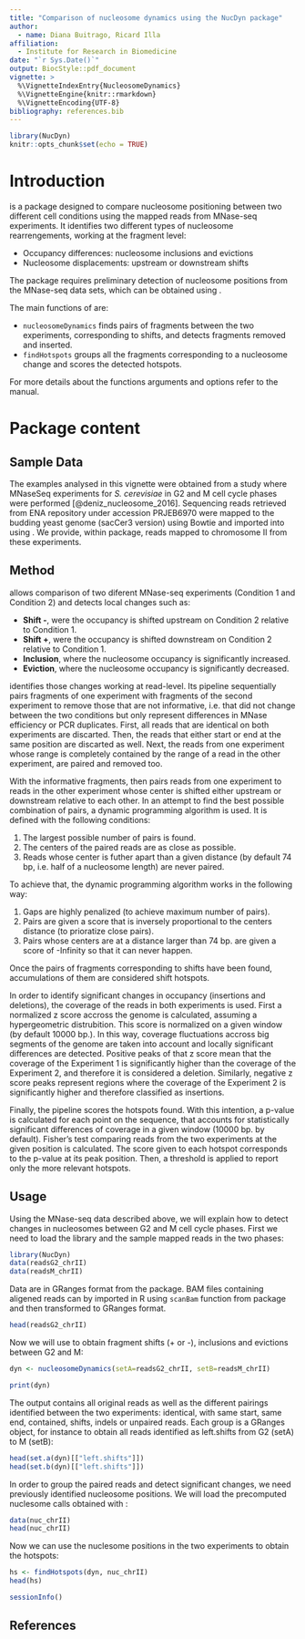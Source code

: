 ---
title: "Comparison of nucleosome dynamics using the NucDyn package"
author:
  - name: Diana Buitrago, Ricard Illa
affiliation:
  - Institute for Research in Biomedicine
date: "`r Sys.Date()`"
output: BiocStyle::pdf_document
vignette: >
  %\VignetteIndexEntry{NucleosomeDynamics}
  %\VignetteEngine{knitr::rmarkdown}
  %\VignetteEncoding{UTF-8}
bibliography: references.bib
---

```{r setup, include=FALSE}
library(NucDyn)
knitr::opts_chunk$set(echo = TRUE)
```

# Introduction

\Biocpkg{NucDyn} is a package designed to compare nucleosome positioning 
between two different cell conditions using the mapped reads from MNase-seq 
experiments. It identifies two different types of nucleosome rearrengements, 
working at the fragment level:

* Occupancy differences: nucleosome inclusions and evictions
* Nucleosome displacements: upstream or downstream shifts

The package requires preliminary detection of nucleosome positions from the MNase-seq data sets, which can be obtained using \Biocpkg{nucleR}.

The main functions of \Biocpkg{NucDyn} are:
  
* `nucleosomeDynamics` finds pairs of fragments between the two experiments, corresponding to shifts, and detects fragments removed and inserted.
* `findHotspots` groups all the fragments corresponding to a nucleosome change and scores the detected hotspots.

For more details about the functions arguments and options refer to the
\Biocpkg{NucDyn} manual.


# Package content



## Sample Data

The examples analysed in this vignette were obtained from a study where MNaseSeq experiments for *S. cerevisiae* in G2 and M cell cycle phases were performed 
[@deniz_nucleosome_2016]. Sequencing reads retrieved from
ENA repository under accession
PRJEB6970 were mapped to the budding yeast genome (sacCer3 version) using Bowtie
and imported into \R{} using \Biocpkg{ShortRead}.
We provide, within \Biocpkg{NucDyn} package, reads mapped to chromosome II 
from these experiments. 



## Method

\Biocpkg{NucDyn}  allows comparison of two diferent
MNase-seq experiments (Condition 1 and Condition 2) and detects local changes
such as:

* **Shift -**, were the occupancy is shifted upstream on Condition 2
  relative to Condition 1.
* **Shift +**, were the occupancy is shifted downstream on Condition
  2 relative to Condition 1.
* **Inclusion**, where the nucleosome occupancy is significantly increased.
* **Eviction**, where the nucleosome occupancy is significantly decreased.

\Biocpkg{NucDyn} identifies those changes working at read-level.
Its pipeline sequentially pairs fragments of one experiment
with fragments of the second experiment to remove those that are not informative, 
i.e. that did not change between the two conditions but only represent differences in 
MNase efficiency or PCR duplicates.
First, all reads that are identical on both experiments are discarted. Then,
the reads that either start or end at the same position are discarted as well.
Next, the reads from one experiment whose range is completely contained by the
range of a read in the other experiment, are paired and removed too.

With the informative fragments, \Biocpkg{NucDyn} then pairs reads from one experiment to reads in the other
experiment whose center is shifted either upstream or downstream
relative to each other. In an attempt to find the best possible combination of
pairs, a dynamic programming algorithm is used.
It is defined with the following conditions:

1. The largest possible number of pairs is found.
2. The centers of the paired reads are as close as possible.
3. Reads whose center is futher apart than a given distance (by default 74 bp, 
i.e. half of a nucleosome length) are never paired.

To achieve that, the dynamic programming algorithm works in the following way:

1. Gaps are highly penalized (to achieve maximum number of pairs).
2. Pairs are given a score that is inversely proportional to the centers
   distance (to prioratize close pairs).
3. Pairs whose centers are at a distance larger than 74 bp. are given a 
   score of -Infinity so that it can never happen.

Once the pairs of fragments corresponding to shifts have been found, 
accumulations of them are considered shift hotspots.

In order to identify significant changes in occupancy (insertions and
deletions), the coverage of the reads in both experiments is used.
First a normalized z score accross the genome is calculated, assuming a
hypergeometric distrubition. This score is normalized on a given window 
(by default 10000 bp.). In this way, coverage fluctuations accross big segments of the
genome are taken into account and locally significant differences are detected.
Positive peaks of that z score mean that the coverage of the Experiment 1 is
significantly higher than the coverage of the Experiment 2, and therefore it is
considered a deletion. Similarly, negative z score peaks represent regions
where the coverage of the Experiment 2 is significantly higher and therefore
classified as insertions.

Finally, the \Biocpkg{NucDyn} pipeline scores the hotspots found. With this intention,
a p-value is calculated for each point on the sequence, that accounts for
statistically significant differences of coverage in a given window (10000 bp. by default).
Fisher's test comparing reads from the two experiments at the given position
is calculated.  The score given to each hotspot corresponds to the p-value 
at its peak position. Then, a
threshold is applied to report only the more relevant hotspots.

## Usage

Using the MNase-seq data described above, we will explain how to detect changes in nucleosomes 
between G2 and M cell cycle phases. First we need to load the library and the sample mapped reads in the two phases:

```{r load}
library(NucDyn)
data(readsG2_chrII)
data(readsM_chrII)

```
Data are in GRanges format from the \Biocpkg{GenomicRanges} package. BAM files containing
aligened reads can by imported in R using `scanBam` function from \Biocpkg{Rsamtools} package
and then transformed to GRanges format.

```{r head}
head(readsG2_chrII)

```

Now we will use \Biocpkg{NucDyn} to obtain fragment shifts (+ or -), inclusions and evictions between G2 and M:


```{r nucDyn}
dyn <- nucleosomeDynamics(setA=readsG2_chrII, setB=readsM_chrII)

print(dyn)
```

The output contains all original reads as well as the different pairings identified between the two experiments: identical, with same start, same end, contained, shifts, indels or unpaired reads. Each group is a GRanges object, for instance to obtain all reads identified as left.shifts from G2 (setA) to M (setB):

```{r indels}
head(set.a(dyn)[["left.shifts"]])
head(set.b(dyn)[["left.shifts"]])

```

In order to group the paired reads and detect significant changes, we need previously identified nucleosome positions. We will load the precomputed nuclesome calls obtained with \Biocpkg{nucleR}:

```{r nucleR}
data(nuc_chrII)
head(nuc_chrII)

```

Now we can use the nuclesome positions in the two experiments to obtain the hotspots:

```{r result}
hs <- findHotspots(dyn, nuc_chrII)
head(hs)

```

```{r end}
sessionInfo()

```

## References

